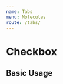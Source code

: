 ```yaml
---
name: Tabs
menu: Molecules
route: /tabs/
---
```




# Checkbox

## Basic Usage

<Playground>
  <Tabs
    links={[
      {text: '포스트', to: '/tabs/'},
      {text: '멤버십', to: '/'},
      {text: '창작자 정보', to: '/'},
    ]}
  />
</Playground>
